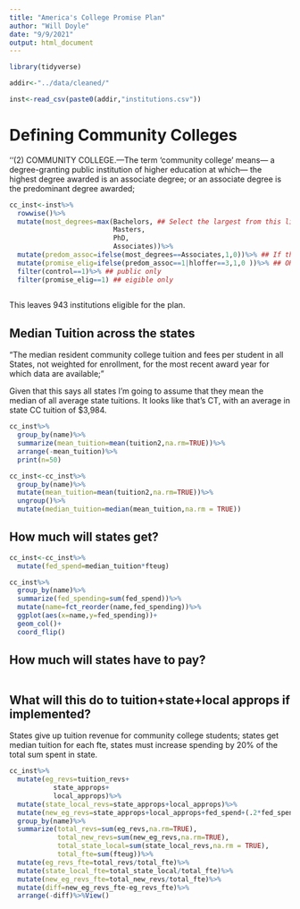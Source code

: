 ```yaml
---
title: "America's College Promise Plan"
author: "Will Doyle"
date: "9/9/2021"
output: html_document
---
```


```r
library(tidyverse)
```

```r
addir<-"../data/cleaned/"
```


```r
inst<-read_csv(paste0(addir,"institutions.csv"))
```

# Defining Community Colleges

‘‘(2) COMMUNITY COLLEGE.—The term ‘community college’ means—
 a degree-granting public institution of
 higher education at which—
 the highest degree awarded is an
 associate degree; or
an associate degree is the predominant degree awarded; 



```r
cc_inst<-inst%>%
  rowwise()%>%
  mutate(most_degrees=max(Bachelors, ## Select the largest from this list
                          Masters, 
                          PhD,
                          Associates))%>%
  mutate(predom_assoc=ifelse(most_degrees==Associates,1,0))%>% ## If the larges is associates then the inst is predom associ
  mutate(promise_elig=ifelse(predom_assoc==1|hloffer==3,1,0 ))%>% ## OR highest offer is associates
  filter(control==1)%>% ## public only
  filter(promise_elig==1) ## eigible only
         

```

This leaves 943 institutions eligible for the plan. 

## Median Tuition across the states
"The median resident community college tuition and fees per student in all States, not weighted for enrollment, for the most recent award year for which data are available; "

Given that this says all states I'm going to assume that they mean 
the median of all average state tuitions. It looks like that's CT, with an average in state CC tuition of \$3,984. 
```r
cc_inst%>%
  group_by(name)%>%
  summarize(mean_tuition=mean(tuition2,na.rm=TRUE))%>%
  arrange(-mean_tuition)%>%
  print(n=50)
```

```r
cc_inst<-cc_inst%>%
  group_by(name)%>%
  mutate(mean_tuition=mean(tuition2,na.rm=TRUE))%>%
  ungroup()%>%
  mutate(median_tuition=median(mean_tuition,na.rm = TRUE))
```

## How much will states get? 
```r
cc_inst<-cc_inst%>%
  mutate(fed_spend=median_tuition*fteug)

```

```r
cc_inst%>%
  group_by(name)%>%
  summarize(fed_spending=sum(fed_spend))%>%
  mutate(name=fct_reorder(name,fed_spending))%>%
  ggplot(aes(x=name,y=fed_spending))+
  geom_col()+
  coord_flip()
```


## How much will states have to pay?

```r

```

## What will this do to tuition+state+local approps if implemented? 

States give up tuition revenue for community college students;
states get median tuition for each fte,
states must increase spending by 20% of the total sum spent in state. 
```r
cc_inst%>%
  mutate(eg_revs=tuition_revs+
           state_approps+
           local_approps)%>%
  mutate(state_local_revs=state_approps+local_approps)%>%
  mutate(new_eg_revs=state_approps+local_approps+fed_spend+(.2*fed_spend))%>%
  group_by(name)%>%
  summarize(total_revs=sum(eg_revs,na.rm=TRUE),
            total_new_revs=sum(new_eg_revs,na.rm=TRUE),
            total_state_local=sum(state_local_revs,na.rm = TRUE),
            total_fte=sum(fteug))%>%
  mutate(eg_revs_fte=total_revs/total_fte)%>%
  mutate(state_local_fte=total_state_local/total_fte)%>%
  mutate(new_eg_revs_fte=total_new_revs/total_fte)%>%
  mutate(diff=new_eg_revs_fte-eg_revs_fte)%>%
  arrange(-diff)%>%View()


```

